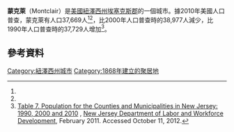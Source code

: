 {{Infobox settlement
|name                     = Montclair, New Jersey
|official_name            = Township of Montclair
|settlement_type          = [[Township_(New_Jersey)|鄉]]
|nickname                 =
|motto                    =

<!-- Images -->
|image_skyline            = Montclair overlook.JPG
|imagesize                =
|image_caption            = 
|image_flag               =
|image_seal               = <!-- 檔案不存在 Montclair_crest.jpg ，可從英文維基百科取得 -->

<!-- Maps -->
|image_map                = Montclair_twp_nj_013.png
|mapsize                  = 250x200px
|map_caption              = 在紐澤西州的位置
|image_map1               = Census_Bureau_map_of_Montclair,_New_Jersey.png
|mapsize1                 = 250x200px
|map_caption1             = 人口普查區地圖
|subdivision_type         = 國家
|subdivision_type1        = 州
|subdivision_name         = {{nowrap|{{flag|United States}}}}
|subdivision_name1        = {{flag|New Jersey}}
|subdivision_type2        = 郡
|subdivision_name2        = 埃塞克斯郡
|government_footnotes     = 
|government_type          = [[Faulkner_Act_(Council-Manager)|Faulkner Act (Council-Manager)]]
|governing_body           = Township Council
|leader_title             = [[市長|市長]]
|leader_name              = [[Robert_D._Jackson|Robert D. Jackson]] (term ends June 30, 2016)<ref>[http://www.state.nj.us/dca/home/20151020mayors.pdf 2015 New Jersey Mayors Directory] {{Wayback|url=http://www.state.nj.us/dca/home/20151020mayors.pdf |date=20160304214458 }}, [[New_Jersey_Department_of_Community_Affairs|New Jersey Department of Community Affairs]], as of October 20, 2015. Accessed November 12, 2015.</ref>
|leader_title1            = [[City_manager|Township Manager]]
|leader_name1             = Timothy F. Stafford (acting)<ref>[http://www.montclairnjusa.org/index.php?option=com_content&view=article&id=93&Itemid=710 Township Manager] {{Wayback|url=http://www.montclairnjusa.org/index.php?option=com_content&view=article&id=93&Itemid=710 |date=20170704200954 }}, Township of Montclair. Accessed January 10, 2015.</ref>
|leader_title2            = [[Clerk_(municipal_official)|Clerk]]
|leader_name2             = Linda S. Wanat<ref>[http://www.montclairnjusa.org/index.php?option=com_content&view=section&layout=blog&id=17&Itemid=689 Municipal Clerk] {{Wayback|url=http://www.montclairnjusa.org/index.php?option=com_content&view=section&layout=blog&id=17&Itemid=689 |date=20170704143241 }}, Township of Montclair. Accessed October 11, 2012.</ref>
|established_title        = [[Municipal_corporation|Incorporated]]
|established_date         = April 15, 1868 (as township)
|established_title1       = Reincorporated
|established_date1        = February 24, 1894 (as town)

<!-- Area -->
|unit_pref                = Imperial
|area_footnotes           = <ref name=CensusArea>[http://www2.census.gov/geo/docs/maps-data/data/gazetteer/county_sub_list_34.txt 2010 Census Gazetteer Files: New Jersey County Subdivisions] {{Wayback|url=http://www2.census.gov/geo/docs/maps-data/data/gazetteer/county_sub_list_34.txt |date=20160402001528 }}, [[United_States_Census_Bureau|United States Census Bureau]]. Accessed May 21, 2015.</ref>
|area_magnitude           =
|area_total_km2           = 16.357
|area_land_km2            = 16.339
|area_water_km2           =  0.018
|area_total_sq_mi         =  6.315
|area_land_sq_mi          =  6.308
|area_water_sq_mi         =  0.007
|area_water_percent       =  0.11
|area_rank                = 250th of 566 in state<br>6th of 22 in county<ref name=CensusArea/>

<!-- Population -->
|population_as_of         = [[2010年美國人口普查|2010年普查]]
|population_footnotes     = <ref name=Census2010>[http://factfinder.census.gov/bkmk/table/1.0/en/DEC/10_DP/DPDP1/0600000US3401347500 DP-1 - Profile of General Population and Housing Characteristics: 2010 for Montclair township, Monmouth County, New Jersey] {{Webarchive|url=https://archive.today/20200212113358/http://factfinder.census.gov/bkmk/table/1.0/en/DEC/10_DP/DPDP1/0600000US3401347500 |date=2020-02-12 }}, [[United_States_Census_Bureau|United States Census Bureau]]. Accessed April 5, 2012.</ref><ref name=LWD2010>[http://lwd.dol.state.nj.us/labor/lpa/census/2010/dp/dp1_ess/montclair1.pdf Table DP-1. Profile of General Demographic Characteristics: 2010 for Montclair township] {{Wayback|url=http://lwd.dol.state.nj.us/labor/lpa/census/2010/dp/dp1_ess/montclair1.pdf |date=20130602062427 }}, [[New_Jersey_Department_of_Labor_and_Workforce_Development|New Jersey Department of Labor and Workforce Development]]. Accessed April 5, 2012.</ref>
|population_total         = 37669
|population_rank          = 60th of 566 in state<br>6th of 22 in county<ref name=GCTPH1NJ2010>[http://factfinder.census.gov/bkmk/table/1.0/en/DEC/10_SF1/GCTPH1.ST16/0400000US34 GCT-PH1 Population, Housing Units, Area, and Density: 2010 - State -- County Subdivision from the 2010 Census Summary File 1 for New Jersey] {{Webarchive|url=https://archive.today/20200212202329/http://factfinder.census.gov/bkmk/table/1.0/en/DEC/10_SF1/GCTPH1.ST16/0400000US34 |date=2020-02-12 }}, [[United_States_Census_Bureau|United States Census Bureau]]. Accessed October 11, 2012.</ref>
|population_density_km2   = auto
|population_density_sq_mi = 5971.2
|population_density_rank  = 85th of 566 in state<br>10th of 22 in county"
|population_est           = 38142
|pop_est_as_of            = 2014
|pop_est_footnotes        = 
|population_demonym       = Montclarian, Montclairite{{citation needed|date=June 2015}}

<!-- General information -->
|timezone                 = [[Eastern_Time_Zone|Eastern (EST)]]
|utc_offset               = -5
|timezone_DST             = [[Eastern_Daylight_Time|Eastern (EDT)]]
|utc_offset_DST           = -4
|elevation_footnotes      = <ref>{{Gnis|1729720|Township of Montclair}}, [[Geographic_Names_Information_System|Geographic Names Information System]]. Accessed March 8, 2013.</ref>
|elevation_m              =
|elevation_ft             = 299
|coordinates_type         = region:US_type:city
|coordinates_region       = US-NJ
|coordinates_display      = inline,title
|coordinates_footnotes    = <ref name="GR1">[http://www.census.gov/geo/www/gazetteer/gazette.html US Gazetteer files: 2010, 2000, and 1990] {{Wayback|url=http://www.census.gov/geo/www/gazetteer/gazette.html |date=20060720110047 }}, [[United_States_Census_Bureau|United States Census Bureau]]. Accessed September 4, 2014.</ref>

<!-- Area/postal codes & others -->
|latd                     = 40.824415
|longd                    = -74.212352
|postal_code_type         = [[ZIP_code|ZIP code]]s
|postal_code              = 07042, 07043<ref>[http://tools.usps.com/go/ZipLookupResultsAction!input.action?resultMode=0&city=montclair&state=NJ Look Up a ZIP Code for Montclair, NJ] {{Wayback|url=http://tools.usps.com/go/ZipLookupResultsAction!input.action?resultMode=0&city=montclair&state=NJ |date=20210428010315 }}, [[United_States_Postal_Service|United States Postal Service]]. Accessed April 5, 2012.</ref><ref>[http://www.state.nj.us/infobank/njzips.htm ZIP codes] {{Wayback|url=http://www.state.nj.us/infobank/njzips.htm |date=20190923175452 }}, State of [[New_Jersey|New Jersey]]. Accessed October 3, 2013.</ref>
|area_code                = [[Area_codes_862_and_973|973]]<ref>[http://www.area-codes.com/search.asp?frmNPA=&frmNXX=&frmState=NJ&frmCity=Montclair Area Code Lookup - NPA NXX for Montclair, NJ] {{Wayback|url=http://www.area-codes.com/search.asp?frmNPA=&frmNXX=&frmState=NJ&frmCity=Montclair |date=20210428004619 }}, Area-Codes.com. Accessed October 3, 2013.</ref>
|blank_name               = [[Federal_Information_Processing_Standard|FIPS code]]
|blank_info               = 3401347500<ref name="GR2">[http://factfinder.census.gov American FactFinder] {{Wayback|url=http://factfinder.census.gov/ |date=20100320104257 }}, [[United_States_Census_Bureau|United States Census Bureau]]. Accessed September 4, 2014.</ref><ref>[http://mcdc2.missouri.edu/webrepts/commoncodes/ccc_nj.html A Cure for the Common Codes: New Jersey] {{Webarchive|url=https://archive.today/20120527054825/http://mcdc2.missouri.edu/webrepts/commoncodes/ccc_nj.html |date=2012-05-27 }}, Missouri Census Data Center. Accessed July 8, 2012.</ref>
|blank1_name              = [[Geographic_Names_Information_System|GNIS]] feature ID
|blank1_info              = 1729720<ref name="GR3">[http://geonames.usgs.gov US Board on Geographic Names] {{Wayback|url=http://geonames.usgs.gov/ |date=20190106225957 }}, [[United_States_Geological_Survey|United States Geological Survey]]. Accessed September 4, 2014.</ref>
|website                  = {{URL|http://www.montclairnjusa.org}}
|footnotes                =
}}
'''蒙克萊'''（Montclair）是[[美國|美國]][[紐澤西州|紐澤西州]][[埃塞克斯郡|埃塞克斯郡]]的一個城市。據2010年美國人口普查，蒙克萊有人口37,669人<ref name=Census2010/><ref name=LWD2010/>，比2000年人口普查時的38,977人減少，比1990年人口普查時的37,729人增加<ref>[http://lwd.dol.state.nj.us/labor/lpa/census/2010/2010data/table7cm.xls Table 7. Population for the Counties and Municipalities in New Jersey: 1990, 2000 and 2010] {{webarchive|url=https://web.archive.org/web/20130520191436/http://lwd.dol.state.nj.us/labor/lpa/census/2010/2010data/table7cm.xls |date=2013-05-20 }}, [[New_Jersey_Department_of_Labor_and_Workforce_Development|New Jersey Department of Labor and Workforce Development]], February 2011. Accessed October 11, 2012.</ref>。

==參考資料==
{{Reflist}}
[[Category:紐澤西州城市|Category:紐澤西州城市]]
[[Category:1868年建立的聚居地|Category:1868年建立的聚居地]]
